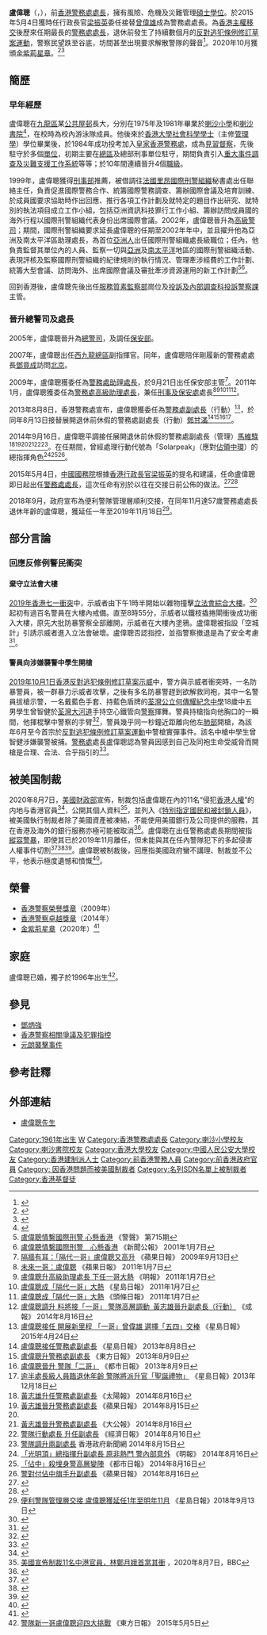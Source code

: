 {{Infobox officeholder
| name = 盧偉聰
| native_name = Stephen Lo Wai-chung
| native_name_lang = en
| honorific-suffix = [[金紫荊星章|GBS]] [[卓越獎章|PDSM]] [[榮譽獎章|PMSM]] [[太平紳士|JP]]
| image name = Stephen Lo Wai-chung 2015.jpg
| width = 200px
| sex = 男
| office = {{HKSAR}}<br/>第6任[[警務處處長|警務處處長]]
| term_start = 2015年5月4日
| term_end = 2019年11月18日
| chief-executive = [[梁振英|梁振英]]{{to}}[[林鄭月娥|林鄭月娥]]
| deputy = [[鄧炳強|鄧炳強]]（行動）<br/>[[郭蔭庶|郭蔭庶]]（管理）<br/>[[劉業成|劉業成]]（特別職務）
|1blankname = 保安局長
|1namedata = [[黎棟國|黎棟國]]{{to}}[[李家超|李家超]]
| predecessor = [[曾偉雄|曾偉雄]]
| successor = [[邓炳强|邓炳强]]
| different name = 
| birthdate = {{birth date and age|1961|11|19}}
| place of birth = {{HKG-1959}}
| nationality = {{CNHK}}
| deathdate =
| place of death =
| spouse = 
| relatives =
| education = [[喇沙小學|喇沙小學]]<br/>[[喇沙書院|喇沙書院]]
| alma_mater = [[香港大學|香港大學]]
| educate =
*[[香港大學|香港大學]][[社會科學|社會科學]][[學士|學士]]
*風險、危機及災難管理[[碩士|碩士]]
*[[中國人民公安大學|中國人民公安大學]]警察主管指揮課程（2004年）
*[[美國|美國]][[哈佛大學|哈佛大學]]政府高級官員管理課程（2007年）
*[[美國|美國]][[聯邦調查局|聯邦調查局]][[國家行政學院|國家行政學院]]卓越領袖課程（2010年）
| past =
*[[見習督察|見習督察]]<br />（1984年至？）
*[[督察_(香港警察)|督察]]<br />（不祥)
*[[高級督察|高級督察]]<br />（不祥)
*[[總督察|總督察]]<br />（不祥)
*[[警司|警司]]<br />（？－2002年）
*[[警司|警司]]（[[國際刑警組織|國際刑警組織]]秘書處聯絡主任） <br />（1999年－2002年）
*[[高級警司|高級警司]]<br />（2002年－2005年）
*[[高級警司|高級警司]]（[[國際刑警組織|國際刑警組織]]亞洲及南太平洋區助理處長）<br />（2002年－？）
*[[高級警司|高級警司]]（[[香港警務處架構#服務質素監察部|服務質素監察部]]）
*[[高級警司|高級警司]]（[[投訴及內部調查科|投訴及內部調查科]][[投訴警察課|投訴警察課]]主管）
*[[總警司|總警司]]（[[保安部|保安部]]）<br />（2005年－2007年）
*[[總警司|總警司]]（[[西九龍總區|西九龍總區]]副指揮官）<br />（2007年－2009年）
*[[警務處助理處長|警務處助理處長]]（[[香港警務處架構#保安部|保安部]]主管）<br />（2009年9月21日－2011年1月）
*[[警務處高級助理處長|警務處高級助理處長]]（[[刑事及保安處|刑事及保安處]]處長）<br />（2011年1月－2013年8月12日）
*[[警務處副處長|警務處副處長]]（行動）<br />（2013年8月13日－2014年9月16日）
*[[警務處副處長|警務處副處長]]（管理）<br />（2014年9月17日－2015年5月3日）
*[[警務處處長|警務處處長]]<br />（2015年5月4日－2019年11月18日）
| religion = [[基督教|基督教]]<ref>{{cite web|url=https://tmhk.org/2019/08/12/%E5%9F%BA%E7%9D%A3%E6%95%99%E7%B5%84%E7%B9%94%E6%89%B9%E8%AD%A6%E4%BD%BF%E7%94%A8%E9%81%8E%E5%BA%A6%E6%AD%A6%E5%8A%9B-%E5%91%BC%E7%B1%B2%E5%85%A8%E6%B8%AF%E6%95%99%E6%9C%83%E9%80%B1%E6%9C%AB%E5%B4%87/|title=基督教組織批警使用過度武力 呼籲全港教會週末崇拜紀念受傷市民|date=2019-08-12|access-date=2021-05-19|archive-date=2021-05-19|archive-url=https://web.archive.org/web/20210519125116/https://tmhk.org/2019/08/12/%e5%9f%ba%e7%9d%a3%e6%95%99%e7%b5%84%e7%b9%94%e6%89%b9%e8%ad%a6%e4%bd%bf%e7%94%a8%e9%81%8e%e5%ba%a6%e6%ad%a6%e5%8a%9b-%e5%91%bc%e7%b1%b2%e5%85%a8%e6%b8%af%e6%95%99%e6%9c%83%e9%80%b1%e6%9c%ab%e5%b4%87/|dead-url=no}}</ref>
}}

'''盧偉聰'''{{GBSHK}}{{PDSM}}{{PMSM}}{{JP}}（{{lang-en|Stephen Lo Wai-chung}}，{{bd|1961年|11月19日}}），前[[香港警務處處長|香港警務處處長]]，擁有風險、危機及災難管理[[碩士|碩士]][[學位|學位]]。於2015年5月4日獲時任行政長官[[梁振英|梁振英]]委任接替[[曾偉雄|曾偉雄]]成為警務處處長。為[[香港回歸|香港主權移交]]後歷來任期最長的[[警務處處長|警務處處長]]，退休前發生了持續數個月的[[反對逃犯條例修訂草案運動|反對逃犯條例修訂草案運動]]，警察民望跌至谷底，坊間甚至出現要求解散警隊的聲音<ref>{{Cite news|url=https://news.mingpao.com/pns/%E5%89%AF%E5%88%8A/article/20191110/s00005/1573322731212/%E5%91%A8%E6%97%A5%E8%A9%B1%E9%A1%8C-%E4%B8%80%E5%93%A5%E7%9B%A7%E5%81%89%E8%81%B0-%E7%B8%B1%E8%AD%A6%E8%B5%B0%E4%B8%8A%E6%A5%B5%E6%AC%8A%E4%B8%8D%E6%AD%B8%E8%B7%AF|title=周日話題：一哥盧偉聰 縱警走上極權不歸路|date=2019-11-10|publisher=明報|access-date=2019-12-02|archive-url=https://web.archive.org/web/20191110142308/https://news.mingpao.com/pns/%e5%89%af%e5%88%8a/article/20191110/s00005/1573322731212/%e5%91%a8%e6%97%a5%e8%a9%b1%e9%a1%8c-%e4%b8%80%e5%93%a5%e7%9b%a7%e5%81%89%e8%81%b0-%e7%b8%b1%e8%ad%a6%e8%b5%b0%e4%b8%8a%e6%a5%b5%e6%ac%8a%e4%b8%8d%e6%ad%b8%e8%b7%af|archive-date=2019-11-10|dead-url=no}}</ref>。2020年10月獲頒[[金紫荊星章|金紫荊星章]]。<ref>{{cite web |url=https://std.stheadline.com/daily/article/2285580/%E6%97%A5%E5%A0%B1-%E6%B8%AF%E8%81%9E-%E6%A2%81%E5%90%9B%E5%BD%A5%E9%99%B3%E6%99%BA%E6%80%9D%E9%99%B3%E6%9D%B1%E8%A8%B1%E6%A6%AE%E8%8C%82-%E7%8D%B2%E9%A0%92%E6%9C%80%E9%AB%98%E7%B4%9A%E5%88%A5%E5%A4%A7%E7%B4%AB%E8%8D%8A%E5%8B%B3%E7%AB%A0 |title=梁君彥陳智思陳東許榮茂 獲頒最高級別大紫荊勳章 |publisher=星島日報 |date=2020-10-01 |accessdate=2020-10-03 |archive-date=2020-10-05 |archive-url=https://web.archive.org/web/20201005062907/https://std.stheadline.com/daily/article/2285580/%E6%97%A5%E5%A0%B1-%E6%B8%AF%E8%81%9E-%E6%A2%81%E5%90%9B%E5%BD%A5%E9%99%B3%E6%99%BA%E6%80%9D%E9%99%B3%E6%9D%B1%E8%A8%B1%E6%A6%AE%E8%8C%82-%E7%8D%B2%E9%A0%92%E6%9C%80%E9%AB%98%E7%B4%9A%E5%88%A5%E5%A4%A7%E7%B4%AB%E8%8D%8A%E5%8B%B3%E7%AB%A0 |dead-url=no }}</ref><ref>{{cite web |url=http://paper.wenweipo.com/2020/10/01/HS2010010025.htm |title=授勳名單 |publisher=文匯報 |date=2020-10-01 |accessdate=2020-10-05 |archive-date=2020-10-05 |archive-url=https://web.archive.org/web/20201005062907/http://paper.wenweipo.com/2020/10/01/HS2010010025.htm |dead-url=no }}</ref>

==簡歷==
===早年經歷===
盧偉聰在[[九龍區|九龍區]]某[[公共屋邨|公共屋邨]]長大，分別在1975年及1981年畢業於[[喇沙小學|喇沙小學]]和[[喇沙書院|喇沙書院]]<ref>{{cite news | title=喇沙飛魚躍登警隊一哥 | url=https://hk.news.yahoo.com/%E5%96%87%E6%B2%99%E9%A3%9B%E9%AD%9A%E8%BA%8D%E7%99%BB%E8%AD%A6%E9%9A%8A-%E5%93%A5-215512103.html | format= | publisher=星島日報 | date=2015-05-04 | accessdate=2019-05-31 | quote= | archive-url=https://web.archive.org/web/20190531132724/https://hk.news.yahoo.com/%25E5%2596%2587%25E6%25B2%2599%25E9%25A3%259B%25E9%25AD%259A%25E8%25BA%258D%25E7%2599%25BB%25E8%25AD%25A6%25E9%259A%258A-%25E5%2593%25A5-215512103.html | archive-date=2019-05-31 | dead-url=no }}</ref>，在校時為校內游泳隊成員。他後來於[[香港大學|香港大學]][[社會科學|社會科學]][[學士|學士]]（主修[[管理學|管理學]]）學位畢業後，於1984年成功投考加入[[皇家香港警務處|皇家香港警務處]]，成為[[見習督察|見習督察]]，先後駐守於多個[[香港警務處架構|單位]]，初期主要在[[總區|總區]]及總部刑事單位駐守，期間負責引入[[重大事件調查及災難支援工作系統|重大事件調查及災難支援工作系統]]等等；於10年間連續晉升4個[[香港警察職級|職級]]。

1999年，盧偉聰獲得[[刑事部|刑事部]]推薦，被借調往[[法國|法國]][[里昂|里昂]][[國際刑警組織|國際刑警組織]]秘書處出任聯絡主任，負責促進國際警務合作、統籌國際警務調查、籌辦國際會議及培育訓練、於成員國要求協助時作出回應、推行各項工作計劃及就特定的題目作出研究、就特別的執法項目成立工作小組，包括亞洲資訊科技罪行工作小組、籌辦訪問成員國的海外行程以國際刑警組織代表身份出席國際會議。2002年，盧偉聰晉升為[[高級警司|高級警司]]；期間，國際刑警組織要求延長盧偉聰的任期至2002年年中，並且擢升他為亞洲及南太平洋區助理處長，為首位[[亞洲人|亞洲人]]出任國際刑警組織處長級職位；任內，他負責監督其單位內的人員、監察一切與[[亞洲|亞洲]]及[[南太平洋|南太平洋]]地區的國際刑警組織活動、表現評核及監察國際刑警組織的紀律規則的執行情況、管理牽涉經費的工作計劃、統籌大型會議、訪問海外、出席國際會議及審批牽涉資源運用的新工作計劃<ref>[http://www.police.gov.hk/offbeat/715/chi/bottom.htm 盧偉聰情繫國際刑警 心懸香港] {{Wayback|url=http://www.police.gov.hk/offbeat/715/chi/bottom.htm |date=20150507014817 }} 《警聲》 第715期</ref><ref>[http://www.info.gov.hk/gia/general/200111/07/1107206.htm 盧偉聰情繫國際刑警　心懸香港] {{Wayback|url=http://www.info.gov.hk/gia/general/200111/07/1107206.htm |date=20160304200020 }} 《新聞公報》 2001年1月7日</ref>。

回到香港後，盧偉聰先後出任[[香港警務處架構#服務質素監察部|服務質素監察部]]崗位及[[投訴及內部調查科|投訴及內部調查科]][[投訴警察課|投訴警察課]]主管。

===晉升總警司及處長===
2005年，盧偉聰晉升為[[總警司|總警司]]，及調任[[香港警務處架構#保安部|保安部]]。

2007年，盧偉聰出任[[西九龍總區|西九龍總區]]副指揮官。同年，盧偉聰陪伴剛履新的警務處處長[[鄧竟成|鄧竟成]]訪問[[北京|北京]]。

2009年，盧偉聰獲委任為[[警務處助理處長|警務處助理處長]]，於9月21日出任保安部主管<ref>[http://hk.apple.nextmedia.com/news/art/20090913/13203816 隔牆有耳：「隔代一哥」盧偉聰又高升] {{Wayback|url=http://hk.apple.nextmedia.com/news/art/20090913/13203816 |date=20141018025714 }} 《蘋果日報》 2009年9月13日</ref>。2011年1月，盧偉聰獲委任為[[警務處高級助理處長|警務處高級助理處長]]，兼任[[刑事及保安處|刑事及保安處]]處長<ref>[http://hk.apple.nextmedia.com/news/art/20110107/14844224 未來一哥：盧偉聰] {{Wayback|url=http://hk.apple.nextmedia.com/news/art/20110107/14844224 |date=20141018025453 }} 《蘋果日報》 2011年1月7日</ref><ref>[http://www.mingpaotor.com/htm/News/20110107/HK-gba4.htm 盧偉聰升高級助理處長 下任一哥大熱] {{Wayback|url=http://www.mingpaotor.com/htm/News/20110107/HK-gba4.htm |date=20110112042044 }} 《明報》 2011年1月7日</ref><ref>[http://news.singtao.ca/toronto/2011-01-07/hongkong1294392444d2939711.html 盧偉聰成「隔代一哥」大熱] {{Wayback|url=http://news.singtao.ca/toronto/2011-01-07/hongkong1294392444d2939711.html |date=20141016121447 }} 《星島日報》 2011年1月7日</ref><ref>[http://www.hkheadline.com/news_topic/nt_content.asp?sid=6211&nt=np 盧偉聰成「隔代一哥」大熱] 《頭條日報》 2011年1月7日</ref><ref name="#1">[http://www.singpao.com/xw/gat/201408/t20140816_523159.html 盧偉聰調升 料將接「一哥」 警隊高層調動 黃志雄晉升副處長（行動）] {{Wayback|url=http://www.singpao.com/xw/gat/201408/t20140816_523159.html |date=20141017031457 }} 《成報》 2014年8月16日</ref>。

2013年8月8日，香港警務處宣布，盧偉聰獲委任為[[警務處副處長|警務處副處長]]（行動）<ref>[https://hk.news.yahoo.com/%E7%9B%A7%E5%81%89%E8%81%B0%E6%8E%A5%E4%BB%BB-%E9%96%8B%E5%B1%95%E6%96%B0%E9%87%8C%E7%A8%8B-%E5%93%A5-%E6%9B%BE%E5%81%89%E9%9B%84-%E9%81%B8%E6%93%87-%E4%BA%94%E5%9B%9B-%E4%BA%A4%E6%A3%92-215518105.html 盧偉聰接任 開展新里程 「一哥」曾偉雄 選擇「五四」交棒] {{Wayback|url=https://hk.news.yahoo.com/%E7%9B%A7%E5%81%89%E8%81%B0%E6%8E%A5%E4%BB%BB-%E9%96%8B%E5%B1%95%E6%96%B0%E9%87%8C%E7%A8%8B-%E5%93%A5-%E6%9B%BE%E5%81%89%E9%9B%84-%E9%81%B8%E6%93%87-%E4%BA%94%E5%9B%9B-%E4%BA%A4%E6%A3%92-215518105.html |date=20160305200617 }} 《星島日報》 2015年4月24日</ref>，於同年8月13日接替展開退休前休假的警務處副處長（行動）[[鄧甘滿|鄧甘滿]]<ref>[http://hk.news.yahoo.com/%E7%9B%A7%E5%81%89%E8%81%B0%E6%8E%A5%E4%BB%BB%E8%AD%A6%E5%8B%99%E8%99%95%E5%89%AF%E8%99%95%E9%95%B7-040900382.html 盧偉聰接任警務處副處長] {{Wayback|url=http://hk.news.yahoo.com/%E7%9B%A7%E5%81%89%E8%81%B0%E6%8E%A5%E4%BB%BB%E8%AD%A6%E5%8B%99%E8%99%95%E5%89%AF%E8%99%95%E9%95%B7-040900382.html |date=20180914061203 }} 《星島日報》 2013年8月8日</ref><ref>[http://orientaldaily.on.cc/cnt/news/20130809/00176_014.html 盧偉聰升警務處副處長] {{Wayback|url=http://orientaldaily.on.cc/cnt/news/20130809/00176_014.html |date=20141023233647 }} 《東方日報》 2013年8月9日</ref><ref>[http://www.metrohk.com.hk/index.php?cmd=detail&id=217165 盧偉聰晉升 警隊「二哥」] {{Wayback|url=http://www.metrohk.com.hk/index.php?cmd=detail&id=217165 |date=20141024032626 }} 《都市日報》 2013年8月9日</ref><ref>[http://news.singtao.ca/toronto/2013-12-18/hongkong1387357211d4840519.html 逾半處長級人員臨退休年齡 警隊將派升官「聖誕禮物」] {{Wayback|url=http://news.singtao.ca/toronto/2013-12-18/hongkong1387357211d4840519.html |date=20141029065010 }} 《星島日報》2013年12月18日</ref>。

2014年9月16日，盧偉聰平調接任展開退休前休假的警務處副處長（管理）[[馬維騄|馬維騄]]<ref>[http://the-sun.on.cc/cnt/news/20140816/00407_059.html 黃志雄升任警務處副處長] {{Wayback|url=http://the-sun.on.cc/cnt/news/20140816/00407_059.html |date=20141023233734 }} 《太陽報》 2014年8月16日</ref><ref>[http://hk.apple.nextmedia.com/realtime/news/20140815/52799143 黃志雄晉升警務處副處長] {{Wayback|url=http://hk.apple.nextmedia.com/realtime/news/20140815/52799143 |date=20141018025540 }} 《蘋果日報》 2014年8月15日</ref><ref name="#1"/><ref>[http://news.takungpao.com.hk/paper/q/2014/0816/2675495.html 黃志雄晉升警務處副處長] {{Wayback|url=http://news.takungpao.com.hk/paper/q/2014/0816/2675495.html |date=20141018095029 }} 《大公報》 2014年8月16日</ref><ref>[http://www.hket.com/eti/article/ed67fac1-41ed-4936-a164-f85820bf5fa2-223173 警隊行動處長 升任副處長] {{Wayback|url=http://www.hket.com/eti/article/ed67fac1-41ed-4936-a164-f85820bf5fa2-223173 |date=20141030174349 }} 《經濟日報》 2014年8月16日</ref><ref>[http://www.news.gov.hk/tc/categories/law_order/html/2014/08/20140815_181634.shtml 警隊調升兩副處長] {{Wayback|url=http://www.news.gov.hk/tc/categories/law_order/html/2014/08/20140815_181634.shtml |date=20141219023933 }} 香港政府新聞網 2014年8月15日</ref>。在任期間，曾經處理行動代號為「Solarpeak」（應對[[讓愛與和平佔領中環|佔領中環]]）的總指揮角色<ref>[http://www.mingpaocanada.com/van/htm/News/20140816/HK-ggb1_r.htm 「光明頂」總指揮升副處長 原非熱門 警內部意外] {{Wayback|url=http://www.mingpaocanada.com/van/htm/News/20140816/HK-ggb1_r.htm |date=20141017183317 }} 《明報》 2014年8月16日</ref><ref>[http://www.metrohk.com.hk/?cmd=detail&id=239803 「佔中」殺埋身警高層變陣] {{Wayback|url=http://www.metrohk.com.hk/?cmd=detail&id=239803 |date=20141024032802 }} 《都市日報》 2014年8月16日</ref><ref>[http://hk.apple.nextmedia.com/news/art/20140816/18833830 警對付佔中旗手升副處長] {{Wayback|url=http://hk.apple.nextmedia.com/news/art/20140816/18833830 |date=20141018030231 }} 《蘋果日報》 2014年8月16日</ref>。

2015年5月4日，[[中國國務院|中國國務院]]根據[[香港行政長官|香港行政長官]][[梁振英|梁振英]]的提名和建議，任命盧偉聰即日起出任[[警務處處長|警務處處長]]，這次任命有別於以往在交接日前公佈的做法。<ref>{{cite web|title=政府仍未公布新一哥任命　做法有別回歸後慣例|url=http://www.post852.com/政府仍未公布新一哥任命　做法有別回歸後慣例|work=852郵報|date=2015年5月1日|access-date=2019年9月24日|archive-url=https://web.archive.org/web/20160802195347/http://www.post852.com/%E6%94%BF%E5%BA%9C%E4%BB%8D%E6%9C%AA%E5%85%AC%E5%B8%83%E6%96%B0%E4%B8%80%E5%93%A5%E4%BB%BB%E5%91%BD%E3%80%80%E5%81%9A%E6%B3%95%E6%9C%89%E5%88%A5%E5%9B%9E%E6%AD%B8%E5%BE%8C%E6%85%A3%E4%BE%8B/|archive-date=2016年8月2日|dead-url=no}}</ref><ref>{{cite web|title=香港警務處高層任命|url=http://www.info.gov.hk/gia/general/201505/04/P201505040175.htm|work=香港政府新聞網|date=2015年5月4日|access-date=2015年5月4日|archive-url=https://web.archive.org/web/20150506213616/http://www.info.gov.hk/gia/general/201505/04/P201505040175.htm|archive-date=2015年5月6日|dead-url=no}}</ref>

2018年9月，政府宣布為便利警隊管理層順利交接，在同年11月達57歲警務處處長退休年齡的盧偉聰，獲延任一年至2019年11月18日<ref>[http://std.stheadline.com/instant/articles/detail/816265-%E9%A6%99%E6%B8%AF-%E4%BE%BF%E5%88%A9%E8%AD%A6%E9%9A%8A%E7%AE%A1%E7%90%86%E5%B1%A4%E4%BA%A4%E6%8E%A5+%E7%9B%A7%E5%81%89%E8%81%B0%E7%8D%B2%E5%BB%B6%E4%BB%BB1%E5%B9%B4%E8%87%B3%E6%98%8E%E5%B9%B411%E6%9C%88 便利警隊管理層交接 盧偉聰獲延任1年至明年11月] {{Wayback|url=http://std.stheadline.com/instant/articles/detail/816265-%E9%A6%99%E6%B8%AF-%E4%BE%BF%E5%88%A9%E8%AD%A6%E9%9A%8A%E7%AE%A1%E7%90%86%E5%B1%A4%E4%BA%A4%E6%8E%A5+%E7%9B%A7%E5%81%89%E8%81%B0%E7%8D%B2%E5%BB%B6%E4%BB%BB1%E5%B9%B4%E8%87%B3%E6%98%8E%E5%B9%B411%E6%9C%88 |date=20180914060710 }} 《星島日報》2018年9月13日</ref>。

== 部分言論 ==
=== 回應反修例警民衝突 ===
==== 棄守立法會大樓 ====
[[2019年香港七一衝突|2019年香港七一衝突]]中，示威者由下午1時半開始以雜物撞擊[[立法會綜合大樓|立法會綜合大樓]]。<ref>{{cite news|url=https://hd.stheadline.com/news/realtime/hk/1534456/%E5%8D%B3%E6%99%82-%E6%B8%AF%E8%81%9E-%E4%B8%83%E4%B8%80%E5%9B%9E%E6%AD%B8-%E7%A4%BA%E5%A8%81%E8%80%85%E9%90%B5%E7%B1%A0%E8%BB%8A%E8%A1%9D%E6%93%8A%E7%AB%8B%E6%9C%83%E6%92%9E%E7%88%86%E7%8E%BB%E7%92%83%E9%96%80-%E8%AD%B0%E5%93%A1%E5%88%B0%E5%A0%B4%E6%96%A1%E6%97%8B|title=【七一回歸】示威者鐵籠車衝擊立會撞毀玻璃門 警向黑衣人噴椒|newspaper=[[頭條日報|頭條日報]]|location=[[香港|香港]]|date=2019-07-01|language=zh-hant|archive-url=https://web.archive.org/web/20190701153727/https://hd.stheadline.com/news/realtime/hk/1534456/%E5%8D%B3%E6%99%82-%E6%B8%AF%E8%81%9E-%E4%B8%83%E4%B8%80%E5%9B%9E%E6%AD%B8-%E7%A4%BA%E5%A8%81%E8%80%85%E9%90%B5%E7%B1%A0%E8%BB%8A%E8%A1%9D%E6%93%8A%E7%AB%8B%E6%9C%83%E6%92%9E%E7%88%86%E7%8E%BB%E7%92%83%E9%96%80-%E8%AD%B0%E5%93%A1%E5%88%B0%E5%A0%B4%E6%96%A1%E6%97%8B|archive-date=2019-07-01|accessdate=2019-08-19|dead-url=no}}</ref>起初有過百名警員在大樓內戒備。直至8時55分，示威者以鐵枝撬捲閘衝後成功衝入大樓，原先大批防暴警察全部離開，示威者在大樓內塗鴉。盧偉聰被指設「空城計」引誘示威者進入立法會破壞。盧偉聰否認指控，並指警察撤退是為了安全考慮<ref>{{Cite web|title=盧偉聰否認警方設局 稱為安全一度暫時撤退立會大樓 - RTHK|url=https://news.rthk.hk/rthk/ch/component/k2/1466134-20190702.htm?|accessdate=|author=|date=2019-07-02|format=|work=news.rthk.hk|publisher=|language=zh-tw|archive-url=https://web.archive.org/web/20190819064203/https://news.rthk.hk/rthk/ch/component/k2/1466134-20190702.htm|archive-date=2019-08-19|dead-url=no}}</ref>。

==== 警員向涉嫌襲警中學生開槍 ====
[[2019年10月1日香港反對逃犯條例修訂草案示威|2019年10月1日香港反對逃犯條例修訂草案示威]]中，警方與示威者衝突時，一名防暴警員，被一群暴力示威者攻擊，之後有多名防暴警趕到欲解救同袍，其中一名警員拔槍示警，一名戴藍色手套、持藍色盾牌的[[荃灣公立何傳耀紀念中學|荃灣公立何傳耀紀念中學]]18歲中五男學生曾智健於[[荃灣|荃灣]][[大河道|大河道]]手持空心鐵管向[[警察|警察]]揮舞。警員持槍指向他胸口的一瞬間，他揮棍擊中警察的手臂<ref>{{cite web|title=【10.1遊行】何傳耀中學生中槍一刻曝光　鐵通襲警　警近距離開槍|url=https://www.hk01.com/%E7%A4%BE%E6%9C%83%E6%96%B0%E8%81%9E/381321/10-1%E9%81%8A%E8%A1%8C-%E4%BD%95%E5%82%B3%E8%80%80%E4%B8%AD%E5%AD%B8%E7%94%9F%E4%B8%AD%E6%A7%8D%E4%B8%80%E5%88%BB%E6%9B%9D%E5%85%89-%E9%90%B5%E9%80%9A%E8%A5%B2%E8%AD%A6-%E8%AD%A6%E8%BF%91%E8%B7%9D%E9%9B%A2%E9%96%8B%E6%A7%8D|website=香港01|accessdate=2019-10-01|archive-url=https://web.archive.org/web/20191001144611/https://www.hk01.com/%E7%A4%BE%E6%9C%83%E6%96%B0%E8%81%9E/381321/10-1%E9%81%8A%E8%A1%8C-%E4%BD%95%E5%82%B3%E8%80%80%E4%B8%AD%E5%AD%B8%E7%94%9F%E4%B8%AD%E6%A7%8D%E4%B8%80%E5%88%BB%E6%9B%9D%E5%85%89-%E9%90%B5%E9%80%9A%E8%A5%B2%E8%AD%A6-%E8%AD%A6%E8%BF%91%E8%B7%9D%E9%9B%A2%E9%96%8B%E6%A7%8D|archive-date=2019-10-01|dead-url=no}}</ref>，警員幾乎同一秒鐘近距離向他左[[肺部|肺部]]開槍，為該年6月至今首宗於[[反對逃犯條例修訂草案運動|反對逃犯條例修訂草案運動]]中警槍實彈事件。該名中槍中學生曾智健涉嫌襲警被捕。[[警務處|警務處]]處長盧偉聰認為警員因感到自己及同袍生命受威脅而開槍是合理、合法、合乎指引的<ref>{{cite web|title=【10.1示威】一日25警傷拘逾180人　警務處長盧偉聰：開槍合理|url=https://www.hk01.com/%E7%AA%81%E7%99%BC/381378/10-1%E7%A4%BA%E5%A8%81-%E4%B8%80%E6%97%A525%E8%AD%A6%E5%82%B7%E6%8B%98%E9%80%BE180%E4%BA%BA-%E8%AD%A6%E5%8B%99%E8%99%95%E9%95%B7%E7%9B%A7%E5%81%89%E8%81%B0-%E9%96%8B%E6%A7%8D%E5%90%88%E7%90%86|website=香港01|accessdate=2019-10-01|archive-url=https://web.archive.org/web/20191002015140/https://www.hk01.com/%E7%AA%81%E7%99%BC/381378/10-1%E7%A4%BA%E5%A8%81-%E4%B8%80%E6%97%A525%E8%AD%A6%E5%82%B7%E6%8B%98%E9%80%BE180%E4%BA%BA-%E8%AD%A6%E5%8B%99%E8%99%95%E9%95%B7%E7%9B%A7%E5%81%89%E8%81%B0-%E9%96%8B%E6%A7%8D%E5%90%88%E7%90%86|archive-date=2019-10-02|dead-url=no}}</ref>。

==被美国制裁==
{{main|美國對香港制裁}}
2020年8月7日，[[美國財政部|美國財政部]]宣佈，制裁包括盧偉聰在內的11名“侵犯[[香港人權|香港人權]]”的内地与香港官員<ref name="thestandnews-2020-08-08">{{cite news |title=美財政部列制裁 11 中港官員原因：林鄭配合北京打壓港人自由、鄧炳強領警攻理大 |url=https://www.thestandnews.com/politics/%E7%BE%8E%E8%B2%A1%E6%94%BF%E9%83%A8%E5%88%97%E5%88%B6%E8%A3%81-11-%E4%B8%AD%E6%B8%AF%E5%AE%98%E5%93%A1%E5%8E%9F%E5%9B%A0-%E6%9E%97%E9%84%AD%E9%85%8D%E5%90%88%E5%8C%97%E4%BA%AC%E6%89%93%E5%A3%93%E6%B8%AF%E4%BA%BA%E8%87%AA%E7%94%B1-%E9%84%A7%E7%82%B3%E5%BC%B7%E9%A0%98%E8%AD%A6%E6%94%BB%E7%90%86%E5%A4%A7/ |accessdate=2020-08-12 |work=立場新聞 |date=2020-08-08 |archive-date=2020-08-09 |archive-url=https://web.archive.org/web/20200809034616/https://www.thestandnews.com/politics/%E7%BE%8E%E8%B2%A1%E6%94%BF%E9%83%A8%E5%88%97%E5%88%B6%E8%A3%81-11-%E4%B8%AD%E6%B8%AF%E5%AE%98%E5%93%A1%E5%8E%9F%E5%9B%A0-%E6%9E%97%E9%84%AD%E9%85%8D%E5%90%88%E5%8C%97%E4%BA%AC%E6%89%93%E5%A3%93%E6%B8%AF%E4%BA%BA%E8%87%AA%E7%94%B1-%E9%84%A7%E7%82%B3%E5%BC%B7%E9%A0%98%E8%AD%A6%E6%94%BB%E7%90%86%E5%A4%A7/ |dead-url=no }}</ref>，公開其個人資料<ref>[https://www.bbc.com/zhongwen/trad/world-53700444 美國宣佈制裁11名中港官員，林鄭月娥首當其衝] {{Wayback|url=https://www.bbc.com/zhongwen/trad/world-53700444 |date=20200808130218 }}，2020年8月7日，BBC</ref>，並列入《[[特別指定國民和被封鎖人員|特別指定國民和被封鎖人員]]》，被美國執行制裁者除了美國資產被凍結，不能使用美國銀行及公司提供的服務，其在香港及海外的銀行服務亦極可能被取消<ref>{{cite news |author1=羅冠聰 |title=深度剖析美國制裁的後果、影響以及中共反制可能 |url=https://www.thestandnews.com/international/%E6%B7%B1%E5%BA%A6%E5%89%96%E6%9E%90%E7%BE%8E%E5%9C%8B%E5%88%B6%E8%A3%81%E7%9A%84%E5%BE%8C%E6%9E%9C-%E5%BD%B1%E9%9F%BF%E4%BB%A5%E5%8F%8A%E4%B8%AD%E5%85%B1%E5%8F%8D%E5%88%B6%E5%8F%AF%E8%83%BD/ |publisher=立場新聞 |date=2020-08-08 |accessdate=2020-08-08 |archive-date=2020-08-15 |archive-url=https://web.archive.org/web/20200815130040/https://www.thestandnews.com/international/%E6%B7%B1%E5%BA%A6%E5%89%96%E6%9E%90%E7%BE%8E%E5%9C%8B%E5%88%B6%E8%A3%81%E7%9A%84%E5%BE%8C%E6%9E%9C-%E5%BD%B1%E9%9F%BF%E4%BB%A5%E5%8F%8A%E4%B8%AD%E5%85%B1%E5%8F%8D%E5%88%B6%E5%8F%AF%E8%83%BD/ |dead-url=no }}</ref>。盧偉聰在出任警務處處長期間被指[[對於反對逃犯條例修訂草案運動中香港警隊的批評|縱容警暴]]，即使其已於2019年11月離任，但未能與其在任內警隊犯下的多起侵害人權事件切割<ref name="rfa-2020-08-07">{{cite news |title=美財政部制裁林鄭月娥等11人　退休前警務處處長盧偉聰難逃法網 |url=https://www.rfa.org/cantonese/news/htm/US-breakingnews-08072020121123.html |accessdate=2020-08-12 |work=RFA |date=2020-08-07 |archive-date=2021-03-25 |archive-url=https://web.archive.org/web/20210325230727/https://www.rfa.org/cantonese/news/htm/US-breakingnews-08072020121123.html |dead-url=no }}</ref><ref>{{cite news |title=Hong Kong-related Designations; Central African Republic Designation |url=https://www.treasury.gov/resource-center/sanctions/OFAC-Enforcement/Pages/20200807.aspx |publisher=U.S. DEPARTMENT OF THE TREASURY |date=2020-08-07 |accessdate=2020-08-12 |archive-date=2020-08-08 |archive-url=https://archive.today/20200808063947/https://www.treasury.gov/resource-center/sanctions/OFAC-Enforcement/Pages/20200807.aspx |dead-url=no }}</ref><ref name="sm1087">{{cite news |title=Treasury Sanctions Militia Leader in Central African Republic for Human Rights Abuse |url=https://home.treasury.gov/news/press-releases/sm1087 |publisher=U.S. DEPARTMENT OF THE TREASURY |date=2020-08-07 |accessdate=2020-08-12 |archive-date=2020-08-22 |archive-url=https://web.archive.org/web/20200822092851/https://home.treasury.gov/news/press-releases/sm1087 |dead-url=no }}</ref>。盧偉聰被制裁後，回應指美國政府蠻不講理、制裁並不公平，他表示極度遺憾和憤慨<ref>{{cite news |title= 盧偉聰回應被制裁稱極遺憾　指美國政府蠻不講理 |url= https://news.rthk.hk/rthk/ch/component/k2/1542616-20200808.htm |publisher= 香港電台 |date= 2020-08-08 |accessdate= 2020-08-09 |archive-date= 2020-11-23 |archive-url= https://web.archive.org/web/20201123125343/https://news.rthk.hk/rthk/ch/component/k2/1542616-20200808.htm |dead-url= no }}</ref>。

== 榮譽 ==
*[[香港警察榮譽獎章|香港警察榮譽獎章]]（2009年）
*[[香港警察卓越獎章|香港警察卓越獎章]]（2014年）
*[[金紫荊星章|金紫荊星章]]（2020年）<ref>{{cite web |url=https://www.info.gov.hk/gia/general/202010/01/P2020093000316.htm |title=香港特區政府二○二○年授勳名單 |publisher=政府新聞公報 |date=2020-10-01 |accessdate=2020-10-01 |archive-date=2020-10-01 |archive-url=https://web.archive.org/web/20201001012707/https://www.info.gov.hk/gia/general/202010/01/P2020093000316.htm |dead-url=no }}</ref>

== 家庭 ==
盧偉聰已婚，獨子於1996年出生<ref>[http://orientaldaily.on.cc/cnt/news/20150505/00176_015.html 警隊新一哥盧偉聰迎四大挑戰] {{Wayback|url=http://orientaldaily.on.cc/cnt/news/20150505/00176_015.html |date=20150530003144 }} 《東方日報》 2015年5月5日</ref>。

==參見==
*[[鄧炳強|鄧炳強]]
*[[香港警察相關爭議及犯罪指控|香港警察相關爭議及犯罪指控]]
*[[元朗襲擊事件|元朗襲擊事件]]

== 參考註釋 ==
{{Reflist|2}}

== 外部連結 ==
* [http://www.police.gov.hk/ppp_tc/01_about_us/os_sofficers.html 盧偉聰先生]{{Webarchive|url=https://archive.is/20150502064045/http://www.police.gov.hk/ppp_tc/01_about_us/os_sofficers.html |date=2015-05-02 }}

{{start box}}
{{s-off}}
{{s-before|[[曾偉雄|曾偉雄]]}}
{{s-title|[[香港警務處處長|香港警務處處長]]|2015年5月4日－2019年11月18日}}
{{s-after|[[鄧炳強|鄧炳強]]}}
{{end  box}}

{{香港逃犯條例爭議}}
{{DEFAULTSORT:Lo Wai Chung}}
[[Category:1961年出生|Category:1961年出生]]
[[Category:盧姓|W]]
[[Category:香港警務處處長|Category:香港警務處處長]]
[[Category:喇沙小學校友|Category:喇沙小學校友]]
[[Category:喇沙書院校友|Category:喇沙書院校友]]
[[Category:香港大學校友|Category:香港大學校友]]
[[Category:中國人民公安大學校友|Category:中國人民公安大學校友]]
[[Category:香港建制派人士|Category:香港建制派人士]]
[[Category:前香港警務人員|Category:前香港警務人員]]
[[Category:前香港政府官員|Category:前香港政府官員]]
[[Category:_因香港問題而被美國制裁者|Category: 因香港問題而被美國制裁者]]
[[Category:名列SDN名單上被制裁者|Category:名列SDN名單上被制裁者]]
[[Category:香港基督徒|Category:香港基督徒]]